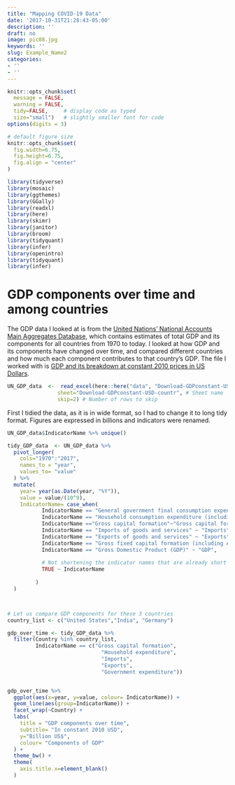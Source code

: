 ```yaml
---
title: "Mapping COVID-19 Data"
date: '2017-10-31T21:28:43-05:00'
description: ''
draft: no
image: pic08.jpg
keywords: ''
slug: Example_Name2
categories:
- ''
- ''
---
```



```r
knitr::opts_chunk$set(
  message = FALSE, 
  warning = FALSE, 
  tidy=FALSE,     # display code as typed
  size="small")   # slightly smaller font for code
options(digits = 3)

# default figure size
knitr::opts_chunk$set(
  fig.width=6.75, 
  fig.height=6.75,
  fig.align = "center"
)
```


```r
library(tidyverse)
library(mosaic)
library(ggthemes)
library(GGally)
library(readxl)
library(here)
library(skimr)
library(janitor)
library(broom)
library(tidyquant)
library(infer)
library(openintro)
library(tidyquant)
library(infer)
```

# GDP components over time and among countries

The GDP data I looked at is from the [United Nations' National Accounts Main Aggregates Database](https://unstats.un.org/unsd/snaama/Downloads), which contains estimates of total GDP and its components for all countries from 1970 to today. I looked at how GDP and its components have changed over time, and compared different countries and how much each component contributes to that country's GDP. The file I worked with is [GDP and its breakdown at constant 2010 prices in US Dollars](http://unstats.un.org/unsd/amaapi/api/file/6).


```r

UN_GDP_data  <-  read_excel(here::here("data", "Download-GDPconstant-USD-countries.xls"), # Excel filename
                sheet="Download-GDPconstant-USD-countr", # Sheet name
                skip=2) # Number of rows to skip

```

First I tidied the data, as it is in wide format, so I had to change it to long tidy format. Figures are expressed in billions and indicators were renamed.


```r
UN_GDP_data$IndicatorName %>% unique()

tidy_GDP_data  <- UN_GDP_data %>% 
  pivot_longer(
    cols="1970":"2017",
    names_to = "year",  
    values_to= "value" 
  ) %>% 
  mutate(
    year= year(as.Date(year, "%Y")),
    value = value/(10^9),
    IndicatorName= case_when(
           IndicatorName == "General government final consumption expenditure" ~ "Government expenditure",
           IndicatorName == "Household consumption expenditure (including Non-profit institutions serving households)" ~ "Household expenditure",
           IndicatorName =="Gross capital formation"~"Gross capital formation",
           IndicatorName == "Imports of goods and services" ~ "Imports",
           IndicatorName == "Exports of goods and services" ~ "Exports",
           IndicatorName == "Gross fixed capital formation (including Acquisitions less disposals of valuables)" ~ "Gross fixed cap formation",
           IndicatorName == "Gross Domestic Product (GDP)" ~ "GDP",
           
           # Not shortening the indicator names that are already short
           TRUE ~ IndicatorName
           
         )
  )



# Let us compare GDP components for these 3 countries
country_list <- c("United States","India", "Germany")
```



```r
gdp_over_time <- tidy_GDP_data %>% 
  filter(Country %in% country_list,
         IndicatorName == c("Gross capital formation", 
                              "Household expenditure",
                              "Imports",
                              "Exports",
                              "Government expenditure"))


gdp_over_time %>% 
  ggplot(aes(x=year, y=value, colour= IndicatorName)) +
  geom_line(aes(group=IndicatorName)) +
  facet_wrap(~Country) +
  labs(
    title = "GDP components over time",
    subtitle= "In constant 2010 USD",
    y="Billion US$",
    colour= "Components of GDP"
  ) +
  theme_bw() +
  theme(
    axis.title.x=element_blank()
  )
```


